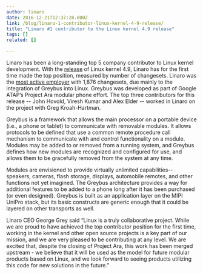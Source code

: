 ```yaml
---
author: linaro
date: 2016-12-21T12:37:28.000Z
link: /blog/linaro-1-contributor-linux-kernel-4-9-release/
title: "Linaro #1 contributor to the Linux kernel 4.9 release"
tags: []
related: []

---
```


Linaro has been a long-standing top 5 company contributor to Linux kernel development.
With the [release](https://www.linux.com/news/linux-kernel-49-here-and-its-largest-release-ever) of Linux kernel 4.9, Linaro has for the first time made the top position, measured by number of changesets. Linaro was the [most active employer](https://lwn.net/Articles/708266/) with 1,876 changesets, due mainly to the integration of Greybus into Linux. Greybus was developed as part of Google ATAP’s Project Ara modular phone effort. The top three contributors for this release -- John Hovold, Viresh Kumar and Alex Elder -- worked in Linaro on the project with Greg Kroah-Hartman.

Greybus is a framework that allows the main processor on a portable device (i.e., a phone or tablet) to communicate with removable modules. It allows protocols to be defined that use a common remote procedure call mechanism to communicate with and control functionality on a module. Modules may be added to or removed from a running system, and Greybus defines how new modules are recognized and configured for use, and allows them to be gracefully removed from the system at any time.

Modules are envisioned to provide virtually unlimited capabilities--speakers, cameras, flash storage, displays, automobile remotes, and other functions not yet imagined. The Greybus architecture provides a way for additional features to be added to a phone long after it has been purchased (or even designed). Greybus is built as an application layer on the MIPI UniPro stack, but its basic constructs are generic enough that it could be layered on other transports as well.

Linaro CEO George Grey said “Linux is a truly collaborative project. While we are proud to have achieved the top contributor position for the first time, working in the kernel and other open source projects is a key part of our mission, and we are very pleased to be contributing at any level. We are excited that, despite the closing of Project Ara, this work has been merged upstream - we believe that it will be used as the model for future modular products based on Linux, and we look forward to seeing products utilizing this code for new solutions in the future.”
